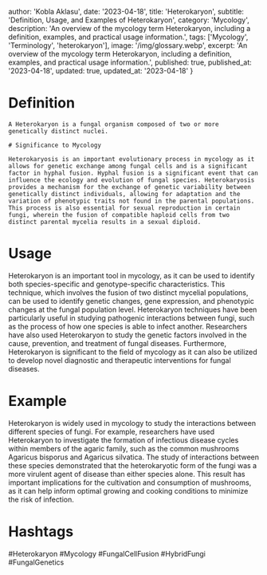 
  author: 'Kobla Aklasu',
  date: '2023-04-18',
  title: 'Heterokaryon',
  subtitle: 'Definition, Usage, and Examples of Heterokaryon',
  category: 'Mycology',
  description: 'An overview of the mycology term Heterokaryon, including a definition, examples, and practical usage information.',
  tags: ['Mycology', 'Terminology', 'heterokaryon'],
  image: '/img/glossary.webp',
  excerpt: 'An overview of the mycology term Heterokaryon, including a definition, examples, and practical usage information.',
  published: true,
  published_at: '2023-04-18',
  updated: true,
  updated_at: '2023-04-18'
}




# Definition
    
    A Heterokaryon is a fungal organism composed of two or more genetically distinct nuclei.
    
    # Significance to Mycology
    
    Heterokaryosis is an important evolutionary process in mycology as it allows for genetic exchange among fungal cells and is a significant factor in hyphal fusion. Hyphal fusion is a significant event that can influence the ecology and evolution of fungal species. Heterokaryosis provides a mechanism for the exchange of genetic variability between genetically distinct individuals, allowing for adaptation and the variation of phenotypic traits not found in the parental populations. This process is also essential for sexual reproduction in certain fungi, wherein the fusion of compatible haploid cells from two distinct parental mycelia results in a sexual diploid.

# Usage

Heterokaryon is an important tool in mycology, as it can be used to identify both species-specific and genotype-specific characteristics. This technique, which involves the fusion of two distinct mycelial populations, can be used to identify genetic changes, gene expression, and phenotypic changes at the fungal population level. Heterokaryon techniques have been particularly useful in studying pathogenic interactions between fungi, such as the process of how one species is able to infect another. Researchers have also used Heterokaryon to study the genetic factors involved in the cause, prevention, and treatment of fungal diseases. Furthermore, Heterokaryon is significant to the field of mycology as it can also be utilized to develop novel diagnostic and therapeutic interventions for fungal diseases.

# Example

Heterokaryon is widely used in mycology to study the interactions between different species of fungi. For example, researchers have used Heterokaryon to investigate the formation of infectious disease cycles within members of the agaric family, such as the common mushrooms Agaricus bisporus and Agaricus silvatica. The study of interactions between these species demonstrated that the heterokaryotic form of the fungi was a more virulent agent of disease than either species alone. This result has important implications for the cultivation and consumption of mushrooms, as it can help inform optimal growing and cooking conditions to minimize the risk of infection.

# Hashtags

#Heterokaryon #Mycology #FungalCellFusion #HybridFungi #FungalGenetics

